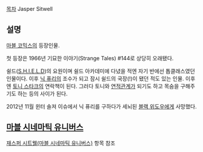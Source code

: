 [[목차]]
Jasper Sitwell 

== 설명 ==
[[마블 코믹스]]의 등장인물.

첫 등장은 1966년 기묘한 이야기(Strange Tales) #144로 상당히 오래됐다.

쉴드([[S.H.I.E.L.D]])의 요원이며 쉴드 아카데미에 다녔을 적엔 자기 반에선 톱클래스였던 인물이다. 이후 [[닉 퓨리]]의 조수가 되고 잠시 쉴드의 국장(!)이 됐던 적도 있는 인물. 이후엔 [[토니 스타크]]의 연락책이 된다. 그러다 토니와 [[연적]]관계가 되기도 하고 목숨을 구해주기도 하는 등의 사이가 된다.

2012년 11월 윈터 솔져 이슈에서 닉 퓨리를 구하다가 세뇌된 [[블랙 위도우]]에게 사망했다.

== [[마블 시네마틱 유니버스]] ==
[[재스퍼 시트웰(마블 시네마틱 유니버스)]] 항목 참조
